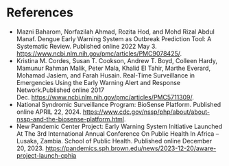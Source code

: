 # References

- Mazni Baharom, Norfazilah Ahmad, Rozita Hod, and Mohd Rizal Abdul Manaf. Dengue Early Warning System as Outbreak Prediction Tool: A Systematic Review. Published online 2022 May 3. [https://www.ncbi.nlm.nih.gov/pmc/articles/PMC9078425/](https://www.ncbi.nlm.nih.gov/pmc/articles/PMC9078425/).
- Kristina M. Cordes, Susan T. Cookson, Andrew T. Boyd, Colleen Hardy, Mamunur Rahman Malik, Peter Mala, Khalid El Tahir, Marthe Everard, Mohamad Jasiem, and Farah Husain. Real-Time Surveillance in Emergencies Using the Early Warning Alert and Response Network.Published online 2017 Dec. [https://www.ncbi.nlm.nih.gov/pmc/articles/PMC5711309/](https://www.ncbi.nlm.nih.gov/pmc/articles/PMC5711309/). 
- National Syndromic Surveillance Program: BioSense Platform. Published online  APRIL 22, 2024. [https://www.cdc.gov/nssp/php/about/about-nssp-and-the-biosense-platform.html](https://www.cdc.gov/nssp/php/about/about-nssp-and-the-biosense-platform.html).
- New Pandemic Center Project: Early Warning System Initiative Launched At The 3rd International Annual Conference On Public Health In Africa – Lusaka, Zambia. School of Public Health. Published online December 20, 2023. [https://pandemics.sph.brown.edu/news/2023-12-20/aware-project-launch-cphia](https://pandemics.sph.brown.edu/news/2023-12-20/aware-project-launch-cphia)

